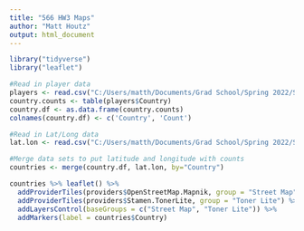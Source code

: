 ```yaml
---
title: "566 HW3 Maps"
author: "Matt Houtz"
output: html_document
---
```



```r
library("tidyverse")
library("leaflet")
```

```r
#Read in player data
players <- read.csv("C:/Users/matth/Documents/Grad School/Spring 2022/STAA 566/Data/pl_2020.csv")
country.counts <- table(players$Country)
country.df <- as.data.frame(country.counts)
colnames(country.df) <- c('Country', 'Count')

#Read in Lat/Long data
lat.lon <- read.csv("C:/Users/matth/Documents/Grad School/Spring 2022/STAA 566/Data/Country Coordinates.csv")

#Merge data sets to put latitude and longitude with counts
countries <- merge(country.df, lat.lon, by="Country")
```

```r
countries %>% leaflet() %>% 
  addProviderTiles(providers$OpenStreetMap.Mapnik, group = "Street Map") %>%
  addProviderTiles(providers$Stamen.TonerLite, group = "Toner Lite") %>%
  addLayersControl(baseGroups = c("Street Map", "Toner Lite")) %>%
  addMarkers(label = countries$Country)
```



